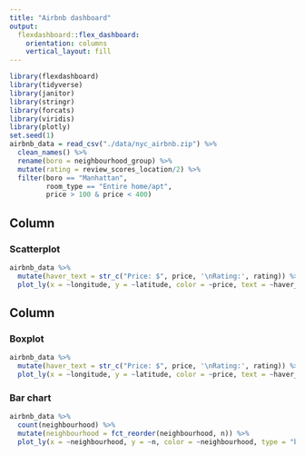 ```yaml
---
title: "Airbnb dashboard"
output: 
  flexdashboard::flex_dashboard:
    orientation: columns
    vertical_layout: fill
---
```


```r
library(flexdashboard)
library(tidyverse)
library(janitor)
library(stringr)
library(forcats)
library(viridis)
library(plotly)
set.seed(1)
airbnb_data = read_csv("./data/nyc_airbnb.zip") %>%
  clean_names() %>%
  rename(boro = neighbourhood_group) %>%
  mutate(rating = review_scores_location/2) %>%
  filter(boro == "Manhattan",
         room_type == "Entire home/apt",
         price > 100 & price < 400)

```

Column {data-width=650}
-----------------------------------------------------------------------

### Scatterplot

```r
airbnb_data %>%
  mutate(haver_text = str_c("Price: $", price, '\nRating:', rating)) %>%
  plot_ly(x = ~longitude, y = ~latitude, color = ~price, text = ~haver_text, type = "scatter", mode = "marker", alpha = 0.5)
```

Column {data-width=350}
-----------------------------------------------------------------------

### Boxplot

```r
airbnb_data %>%
  mutate(haver_text = str_c("Price: $", price, '\nRating:', rating)) %>%
  plot_ly(x = ~longitude, y = ~latitude, color = ~price, text = ~haver_text, type = "scatter", mode = "marker", alpha = 0.5)
```

### Bar chart

```r
airbnb_data %>%
  count(neighbourhood) %>%
  mutate(neighbourhood = fct_reorder(neighbourhood, n)) %>%
  plot_ly(x = ~neighbourhood, y = ~n, color = ~neighbourhood, type = "bar")
```

